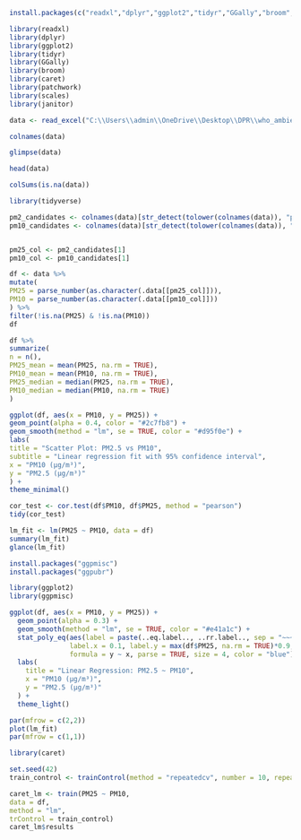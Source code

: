 ```r
install.packages(c("readxl","dplyr","ggplot2","tidyr","GGally","broom","caret","patchwork","scales","janitor"))

```

```r
library(readxl)
library(dplyr)
library(ggplot2)
library(tidyr)
library(GGally)
library(broom)
library(caret)
library(patchwork)
library(scales)
library(janitor)
```




```r
data <- read_excel("C:\\Users\\admin\\OneDrive\\Desktop\\DPR\\who_ambient_air_quality_database_version_2024_(v6.1)ok.xlsx")

```

```r
colnames(data)
```




```r
glimpse(data)
```




```r
head(data)
```

```r
colSums(is.na(data))

```
```r
library(tidyverse)
```


```r
pm2_candidates <- colnames(data)[str_detect(tolower(colnames(data)), "pm2|pm_2|pm25")]
pm10_candidates <- colnames(data)[str_detect(tolower(colnames(data)), "pm10|pm_10")]


pm25_col <- pm2_candidates[1]
pm10_col <- pm10_candidates[1]
```



```r
df <- data %>%
mutate(
PM25 = parse_number(as.character(.data[[pm25_col]])),
PM10 = parse_number(as.character(.data[[pm10_col]]))
) %>%
filter(!is.na(PM25) & !is.na(PM10))
df
```


```r
df %>%
summarize(
n = n(),
PM25_mean = mean(PM25, na.rm = TRUE),
PM10_mean = mean(PM10, na.rm = TRUE),
PM25_median = median(PM25, na.rm = TRUE),
PM10_median = median(PM10, na.rm = TRUE)
)
```

```r
ggplot(df, aes(x = PM10, y = PM25)) +
geom_point(alpha = 0.4, color = "#2c7fb8") +
geom_smooth(method = "lm", se = TRUE, color = "#d95f0e") +
labs(
title = "Scatter Plot: PM2.5 vs PM10",
subtitle = "Linear regression fit with 95% confidence interval",
x = "PM10 (µg/m³)",
y = "PM2.5 (µg/m³)"
) +
theme_minimal()

```
```r
cor_test <- cor.test(df$PM10, df$PM25, method = "pearson")
tidy(cor_test)
```
```r
lm_fit <- lm(PM25 ~ PM10, data = df)
summary(lm_fit)
glance(lm_fit)
```
```r

install.packages("ggpmisc")
install.packages("ggpubr")   


```

```r
library(ggplot2)
library(ggpmisc)

```


```r
ggplot(df, aes(x = PM10, y = PM25)) +
  geom_point(alpha = 0.3) +
  geom_smooth(method = "lm", se = TRUE, color = "#e41a1c") +
  stat_poly_eq(aes(label = paste(..eq.label.., ..rr.label.., sep = "~~~")),
               label.x = 0.1, label.y = max(df$PM25, na.rm = TRUE)*0.9,
               formula = y ~ x, parse = TRUE, size = 4, color = "blue") +
  labs(
    title = "Linear Regression: PM2.5 ~ PM10",
    x = "PM10 (µg/m³)",
    y = "PM2.5 (µg/m³)"
  ) +
  theme_light()

```
```r
par(mfrow = c(2,2))
plot(lm_fit)
par(mfrow = c(1,1))
```
```r
library(caret)
```



```r
set.seed(42)
train_control <- trainControl(method = "repeatedcv", number = 10, repeats = 3)

caret_lm <- train(PM25 ~ PM10,
data = df,
method = "lm",
trControl = train_control)
caret_lm$results

```

